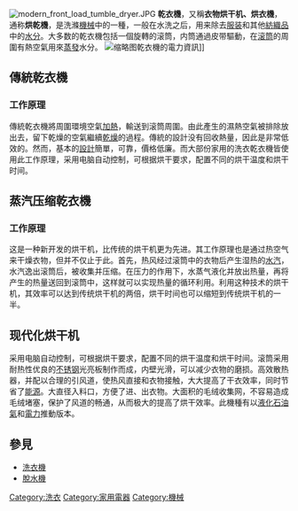 [[File:modern_front_load_tumble_dryer.JPG|thumb]]
'''乾衣機'''，又稱'''衣物烘干机、烘衣機'''，通称'''烘乾機'''，是洗滌[[機械|機械]]中的一種，一般在水洗之后，用来除去[[服装|服装]]和其他[[紡織品|紡織品]]中的[[水分|水分]]。大多数的乾衣機包括一個旋轉的滚筒，内筒通過皮带驅動，在[[滚筒|滚筒]]的周圍有熱空氣用來[[蒸發|蒸發]]水分。
[[File:TEW_TCD-4.5NS_spec_tag_20171026.jpg|缩略图]]乾衣機的電力資訊]]

== 傳統乾衣機 ==
=== 工作原理 ===
傳統乾衣機將周圍環境空氣[[加熱|加熱]]，輸送到滚筒周圍。由此產生的濕熱空氣被排除放出去，留下乾燥的空氣繼續[[乾燥|乾燥]]的過程。傳統的設計没有回收熱量，因此是非常低效的。然而，基本的[[設計|設計]]簡單，可靠，價格低廉。而大部份家用的洗衣乾衣機皆使用此工作原理，采用电脑自动控制，可根据烘干要求，配置不同的烘干温度和烘干时间。

== 蒸汽压缩乾衣機 ==
=== 工作原理 ===
这是一种新开发的烘干机，比传统的烘干机更为先进。其工作原理也是通过热空气来干燥衣物，但并不仅止于此。首先，热风经过滚筒中的衣物后产生湿热的[[水汽|水汽]]，水汽逸出滚筒后，被收集并压缩。在压力的作用下，水蒸气液化并放出热量，再将产生的热量送回到滚筒中，这样就可以实现热量的循环利用。利用这种技术的烘干机，其效率可以达到传统烘干机的两倍，烘干时间也可以缩短到传统烘干机的一半。

== 现代化烘干机 ==
采用电脑自动控制，可根据烘干要求，配置不同的烘干温度和烘干时间。滚筒采用耐热性优良的[[不锈钢|不锈钢]]光亮板制作而成，内壁光滑，可以减少衣物的磨损。高效散热器，并配以合理的引风道，使热风直接和衣物接触，大大提高了干衣效率，同时节省了[[能源|能源]]。大直径入料口，方便了进、出衣物。大面积的毛绒收集网，不容易造成毛绒堵塞，保护了风道的畅通，从而极大的提高了烘干效率。此機種有以[[液化石油氣|液化石油氣]]和[[電力|電力]]推動版本。

==參見==
{{commons|Clothes dryer}}
*[[洗衣機|洗衣機]]
*[[脫水機|脫水機]]<div class="references-small"></div>

[[Category:洗衣|Category:洗衣]]
[[Category:家用電器|Category:家用電器]]
[[Category:機械|Category:機械]]